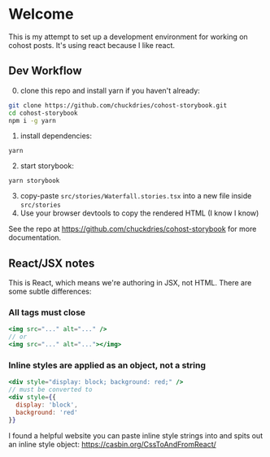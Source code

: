 
<Meta title="Welcome/Introduction" />

# Welcome

This is my attempt to set up a development environment for working on cohost posts. It's using react because I like react.

## Dev Workflow

0. clone this repo and install yarn if you haven't already:

```sh
git clone https://github.com/chuckdries/cohost-storybook.git
cd cohost-storybook
npm i -g yarn
```

1. install dependencies:

```
yarn
```

2. start storybook:

```
yarn storybook
```

3. copy-paste `src/stories/Waterfall.stories.tsx` into a new file inside `src/stories`
4. Use your browser devtools to copy the rendered HTML (I know I know)

See the repo at https://github.com/chuckdries/cohost-storybook for more documentation.

## React/JSX notes

This is React, which means we're authoring in JSX, not HTML. There are some subtle differences:

### All tags must close

```jsx
<img src="..." alt="..." />
// or
<img src="..." alt="..."></img>
```
### Inline styles are applied as an object, not a string
```jsx
<div style="display: block; background: red;" />
// must be converted to
<div style={{
  display: 'block',
  background: 'red'
}}
```
I found a helpful website you can paste inline style strings into and spits out an inline style object: https://casbin.org/CssToAndFromReact/